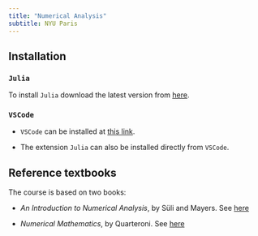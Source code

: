 ```yaml
---
title: "Numerical Analysis"
subtitle: NYU Paris
---
```


## Installation

### `Julia`

To install `Julia` download the latest version from [here](https://julialang.org/downloads).

### `VSCode`

- `VSCode` can be installed at [this link](https://code.visualstudio.com/).

- The extension `Julia` can also be installed directly from `VSCode`.

## Reference textbooks

The course is based on two books:

- *An Introduction to Numerical Analysis*, by Süli and Mayers.
  See [here](https://www.cambridge.org/fr/universitypress/subjects/mathematics/numerical-analysis/introduction-numerical-analysis-1?format=AR&isbn=9780521007948gt)

- *Numerical Mathematics*, by Quarteroni.
  See [here](https://link.springer.com/book/10.1007/978-0-387-22750-4)
